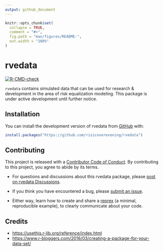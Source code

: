 ```yaml
---
output: github_document
---
```


<!-- README.md is generated from README.Rmd. Please edit that file -->

```r
knitr::opts_chunk$set(
  collapse = TRUE,
  comment = "#>",
  fig.path = "man/figures/README-",
  out.width = "100%"
)
```

# rvedata

<!-- badges: start -->
[![R-CMD-check](https://github.com/tidymodels/rvedata/actions/workflows/R-CMD-check.yaml/badge.svg)](https://github.com/tidymodels/rvedata/actions/workflows/R-CMD-check.yaml)
<!-- badges: end -->

`rvedata` contains simulated data that can be used for research & development in the area of risk equalization modeling. This package is under active development until further notice.

## Installation

You can install the development version of rvedata from [GitHub](https://github.com/risicoverevening/rvedata.git) with:

``` r
install.packages("https://github.com/risicoverevening/rvedata")
```

## Contributing

This project is released with a [Contributor Code of Conduct](https://contributor-covenant.org/version/2/1/CODE_OF_CONDUCT.html). By contributing to this project, you agree to abide by its terms.

- For questions and discussions about this rvedata package, please [post on rvedata Discussions](https://github.com/risicoverevening/rvedata/discussions).

- If you think you have encountered a bug, please [submit an issue](https://github.com/tidymodels/rvedata/issues).

- Either way, learn how to create and share a [reprex](https://reprex.tidyverse.org/articles/articles/learn-reprex.html) (a minimal, reproducible example), to clearly communicate about your code.

## Credits

- [https://usethis.r-lib.org/reference/index.html](https://usethis.r-lib.org/reference/index.html)
- [https://www.r-bloggers.com/2016/03/creating-a-package-for-your-data-set/](https://www.r-bloggers.com/2016/03/creating-a-package-for-your-data-set/)
